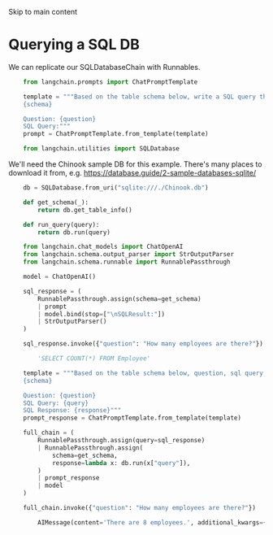 Skip to main content

# Querying a SQL DB

We can replicate our SQLDatabaseChain with Runnables.


```python
    from langchain.prompts import ChatPromptTemplate

    template = """Based on the table schema below, write a SQL query that would answer the user's question:
    {schema}

    Question: {question}
    SQL Query:"""
    prompt = ChatPromptTemplate.from_template(template)
```


```python
    from langchain.utilities import SQLDatabase
```

We'll need the Chinook sample DB for this example. There's many places to download it from, e.g. https://database.guide/2-sample-databases-sqlite/


```python
    db = SQLDatabase.from_uri("sqlite:///./Chinook.db")
```


```python
    def get_schema(_):
        return db.get_table_info()
```


```python
    def run_query(query):
        return db.run(query)
```


```python
    from langchain.chat_models import ChatOpenAI
    from langchain.schema.output_parser import StrOutputParser
    from langchain.schema.runnable import RunnablePassthrough

    model = ChatOpenAI()

    sql_response = (
        RunnablePassthrough.assign(schema=get_schema)
        | prompt
        | model.bind(stop=["\nSQLResult:"])
        | StrOutputParser()
    )
```


```python
    sql_response.invoke({"question": "How many employees are there?"})
```


```python
        'SELECT COUNT(*) FROM Employee'
```


```python
    template = """Based on the table schema below, question, sql query, and sql response, write a natural language response:
    {schema}

    Question: {question}
    SQL Query: {query}
    SQL Response: {response}"""
    prompt_response = ChatPromptTemplate.from_template(template)
```


```python
    full_chain = (
        RunnablePassthrough.assign(query=sql_response)
        | RunnablePassthrough.assign(
            schema=get_schema,
            response=lambda x: db.run(x["query"]),
        )
        | prompt_response
        | model
    )
```


```python
    full_chain.invoke({"question": "How many employees are there?"})
```


```python
        AIMessage(content='There are 8 employees.', additional_kwargs={}, example=False)

```
